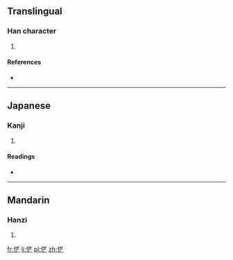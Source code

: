 ==Translingual==

===Han character===
{{Han char|rn=61|rad=心|as=07|sn=10|four=|canj=心廿卜女 (PTYV)|ids=⿰[[忄]][[芒]]}}

# {{defn|Han|sort=心07}}

====References====
* {{Han ref|kx=0386.170|dkj=10620|dj=0718.170|hdz=42294.040|uh=607E|ud=24702}}

----

==Japanese==

===Kanji===
{{ja-kanji|grade=|rs=心07}}

# {{defn|lang=ja|sort=心07}}

====Readings====
* {{ja-readings|on=[[ぼう]] (bō), [[もう]] (mō)|kun=[[おそれる]] (osoreru), [[うれえるさま]] (ureerusama)}}

----

==Mandarin==

===Hanzi===
{{cmn-hanzi|pin=[[máng]] ([[mang2]])|wg=mang<sup>2</sup>}}

# {{defn|lang=cmn|sort=心07}}

[[fr:恾]]
[[li:恾]]
[[pl:恾]]
[[zh:恾]]